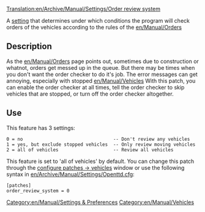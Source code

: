 [[Translation:en/Archive/Manual/Settings/Order review system]]
[[Category:en/Manual/Settings & Preferences]]
[[Category:en/Manual/Vehicles]]

A [[en/Archive/Manual/Settings/Advanced Settings|setting]] that determines under which conditions the program will check orders of the vehicles according to the rules of the [[en/Manual/Orders]]

== Description ==

As the [[en/Manual/Orders]] page points out, sometimes due to construction or whatnot, orders get messed up in the queue.  But there may be times when you don't want the order checker to do it's job.  The error messages can get annoying, especially with stopped [[en/Manual/Vehicles]]  With this patch, you can enable the order checker at all times, tell the order checker to skip vehicles that are stopped, or turn off the order checker altogether.

== Use ==

This feature has 3 settings:

 0 = no                                 -- Don't review any vehicles
 1 = yes, but exclude stopped vehicles  -- Only review moving vehicles
 2 = all of vehicles                    -- Review all vehicles

This feature is set to 'all of vehicles' by default. You can change this patch through the [[en/Archive/Manual/Settings/Configuring patches/Vehicles|configure patches -> vehicles]] window or use the following syntax in [[en/Archive/Manual/Settings/Openttd.cfg]]:

 [patches]
 order_review_system = 0